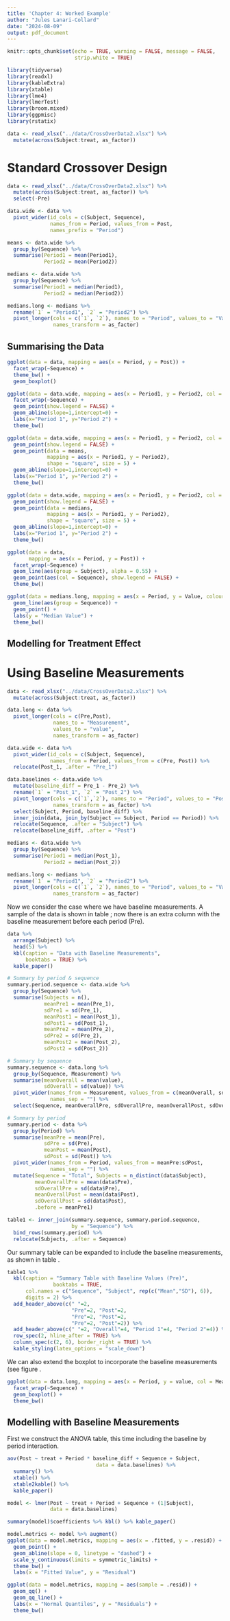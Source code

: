 ```yaml
---
title: 'Chapter 4: Worked Example'
author: "Jules Lanari-Collard"
date: "2024-08-09"
output: pdf_document
---
```


```r
knitr::opts_chunk$set(echo = TRUE, warning = FALSE, message = FALSE,
                      strip.white = TRUE)

library(tidyverse)
library(readxl)
library(kableExtra)
library(xtable)
library(lme4)
library(lmerTest)
library(broom.mixed)
library(ggpmisc)
library(rstatix)

data <- read_xlsx("../data/CrossOverData2.xlsx") %>%
  mutate(across(Subject:treat, as_factor))
```
# Standard Crossover Design

```r
data <- read_xlsx("../data/CrossOverData2.xlsx") %>%
  mutate(across(Subject:treat, as_factor)) %>%
  select(-Pre)

data.wide <- data %>%
  pivot_wider(id_cols = c(Subject, Sequence),
              names_from = Period, values_from = Post,
              names_prefix = "Period")

means <- data.wide %>%
  group_by(Sequence) %>%
  summarise(Period1 = mean(Period1),
            Period2 = mean(Period2))

medians <- data.wide %>%
  group_by(Sequence) %>%
  summarise(Period1 = median(Period1),
            Period2 = median(Period2))

medians.long <- medians %>%
  rename(`1` = "Period1", `2` = "Period2") %>%
  pivot_longer(cols = c(`1`, `2`), names_to = "Period", values_to = "Value",
               names_transform = as_factor)
```

## Summarising the Data
```r
ggplot(data = data, mapping = aes(x = Period, y = Post)) +
  facet_wrap(~Sequence) +
  theme_bw() +
  geom_boxplot()
```

```r
ggplot(data = data.wide, mapping = aes(x = Period1, y = Period2, col = Sequence)) +
  facet_wrap(~Sequence) +
  geom_point(show.legend = FALSE) +
  geom_abline(slope=1,intercept=0) +
  labs(x="Period 1", y="Period 2") +
  theme_bw()
```

```r
ggplot(data = data.wide, mapping = aes(x = Period1, y = Period2, col = Sequence)) +
  geom_point(show.legend = FALSE) +
  geom_point(data = means,
             mapping = aes(x = Period1, y = Period2),
             shape = "square", size = 5) +
  geom_abline(slope=1,intercept=0) +
  labs(x="Period 1", y="Period 2") +
  theme_bw()
```
```r
ggplot(data = data.wide, mapping = aes(x = Period1, y = Period2, col = Sequence)) +
  geom_point(show.legend = FALSE) +
  geom_point(data = medians,
             mapping = aes(x = Period1, y = Period2),
             shape = "square", size = 5) +
  geom_abline(slope=1,intercept=0) +
  labs(x="Period 1", y="Period 2") +
  theme_bw()
```


```r
ggplot(data = data,
       mapping = aes(x = Period, y = Post)) +
  facet_wrap(~Sequence) +
  geom_line(aes(group = Subject), alpha = 0.55) +
  geom_point(aes(col = Sequence), show.legend = FALSE) +
  theme_bw()
```

```r
ggplot(data = medians.long, mapping = aes(x = Period, y = Value, colour = Sequence)) +
  geom_line(aes(group = Sequence)) +
  geom_point() +
  labs(y = "Median Value") +
  theme_bw()
```

## Modelling for Treatment Effect



# Using Baseline Measurements

```r
data <- read_xlsx("../data/CrossOverData2.xlsx") %>%
  mutate(across(Subject:treat, as_factor))

data.long <- data %>%
  pivot_longer(cols = c(Pre,Post),
               names_to = "Measurement",
               values_to = "value",
               names_transform = as_factor)

data.wide <- data %>%
  pivot_wider(id_cols = c(Subject, Sequence),
              names_from = Period, values_from = c(Pre, Post)) %>%
  relocate(Post_1, .after = "Pre_1")

data.baselines <- data.wide %>%
  mutate(baseline_diff = Pre_1 - Pre_2) %>%
  rename(`1` = "Post_1", `2` = "Post_2") %>%
  pivot_longer(cols = c(`1`,`2`), names_to = "Period", values_to = "Post",
               names_transform = as_factor) %>%
  select(Subject, Period, baseline_diff) %>% 
  inner_join(data, join_by(Subject == Subject, Period == Period)) %>%
  relocate(Sequence, .after = "Subject") %>%
  relocate(baseline_diff, .after = "Post")

medians <- data.wide %>%
  group_by(Sequence) %>%
  summarise(Period1 = median(Post_1),
            Period2 = median(Post_2))

medians.long <- medians %>%
  rename(`1` = "Period1", `2` = "Period2") %>%
  pivot_longer(cols = c(`1`, `2`), names_to = "Period", values_to = "Value",
               names_transform = as_factor)
```

Now we consider the case where we have baseline measurements. A sample of the data is shown in table \ref{tab:data-with-pre}; now there is an extra column with the baseline measurement before each period (Pre).
```r
data %>%
  arrange(Subject) %>%
  head(5) %>%
  kbl(caption = "Data with Baseline Measurements",
      booktabs = TRUE) %>%
  kable_paper()
```

```r
# Summary by period & sequence
summary.period.sequence <- data.wide %>%
  group_by(Sequence) %>%
  summarise(Subjects = n(),
            meanPre1 = mean(Pre_1),
            sdPre1 = sd(Pre_1),
            meanPost1 = mean(Post_1),
            sdPost1 = sd(Post_1),
            meanPre2 = mean(Pre_2),
            sdPre2 = sd(Pre_2),
            meanPost2 = mean(Post_2),
            sdPost2 = sd(Post_2))

# Summary by sequence
summary.sequence <- data.long %>%
  group_by(Sequence, Measurement) %>%
  summarise(meanOverall = mean(value),
            sdOverall = sd(value)) %>%
  pivot_wider(names_from = Measurement, values_from = c(meanOverall, sdOverall),
              names_sep = "") %>%
  select(Sequence, meanOverallPre, sdOverallPre, meanOverallPost, sdOverallPost)

# Summary by period
summary.period <- data %>%
  group_by(Period) %>%
  summarise(meanPre = mean(Pre),
            sdPre = sd(Pre),
            meanPost = mean(Post),
            sdPost = sd(Post)) %>%
  pivot_wider(names_from = Period, values_from = meanPre:sdPost,
              names_sep = "") %>%
  mutate(Sequence = "Total", Subjects = n_distinct(data$Subject),
         meanOverallPre = mean(data$Pre),
         sdOverallPre = sd(data$Pre),
         meanOverallPost = mean(data$Post),
         sdOverallPost = sd(data$Post),
         .before = meanPre1)

table1 <- inner_join(summary.sequence, summary.period.sequence,
                     by = "Sequence") %>%
  bind_rows(summary.period) %>%
  relocate(Subjects, .after = Sequence)
```

Our summary table can be expanded to include the baseline measurements, as shown in table \ref{tab:table1}.

```r
table1 %>%
  kbl(caption = "Summary Table with Baseline Values (Pre)",
               booktabs = TRUE,
      col.names = c("Sequence", "Subject", rep(c("Mean","SD"), 6)),
      digits = 2) %>%
  add_header_above(c(" "=2,
                     "Pre"=2, "Post"=2,
                     "Pre"=2, "Post"=2,
                     "Pre"=2, "Post"=2)) %>%
  add_header_above(c(" "=2, "Overall"=4, "Period 1"=4, "Period 2"=4)) %>%
  row_spec(2, hline_after = TRUE) %>%
  column_spec(c(2, 6), border_right = TRUE) %>%
  kable_styling(latex_options = "scale_down")
```


We can also extend the boxplot to incorporate the baseline measurements (see figure \ref{fig:boxplot-with-baseline}.

```r
ggplot(data = data.long, mapping = aes(x = Period, y = value, col = Measurement)) +
  facet_wrap(~Sequence) +
  geom_boxplot() +
  theme_bw()
```


## Modelling with Baseline Measurements

First we construct the ANOVA table, this time including the baseline by period interaction.
```r
aov(Post ~ treat + Period * baseline_diff + Sequence + Subject,
                             data = data.baselines) %>%
  summary() %>%
  xtable() %>%
  xtable2kable() %>%
  kable_paper()
```

```r
model <- lmer(Post ~ treat + Period + Sequence + (1|Subject),
              data = data.baselines)

summary(model)$coefficients %>% kbl() %>% kable_paper()
```



```r
model.metrics <- model %>% augment()
ggplot(data = model.metrics, mapping = aes(x = .fitted, y = .resid)) +
  geom_point() +
  geom_abline(slope = 0, linetype = "dashed") +
  scale_y_continuous(limits = symmetric_limits) +
  theme_bw() +
  labs(x = "Fitted Value", y = "Residual")
```

```r
ggplot(data = model.metrics, mapping = aes(sample = .resid)) +
  geom_qq() +
  geom_qq_line() +
  labs(x = "Normal Quantiles", y = "Residuals") +
  theme_bw()
```

